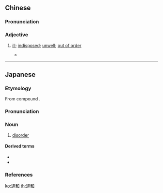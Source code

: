 {{also|违和}}
==Chinese==
{{zh-forms|s=违和}}

===Pronunciation===
{{zh-pron
|m=wéihé
|c=wai4 wo4
|cat=a
}}

===Adjective===
{{zh-adj}}

# {{lb|zh|elegantly|figurative}} [[ill]]; [[indisposed]]; [[unwell]]; [[out of order]]
#* {{zh-x|皇上 龍體 違和，正 需要 靜養。墾請 皇太后 垂簾聽政，以 安 天下 人心！|His Majesty's imperial body is '''unwell''' and now needs a rest. We humbly beg Empress Dowager to rule the empire from behind the curtain, so as to pacify public sentiment throughout this realm under heaven!|ref={{w|zh:苍穹之昴 (电视剧)|The Firmament of the Pleiades}}}}

----

==Japanese==
{{ja-kanjitab|い|わ|yomi=o}}

===Etymology===
From {{etyl|ltc|ja|sort=いわ}} compound {{m|zh|違和|tr=hjwɨj + hwa|lit=go against + harmonious}}.

===Pronunciation===
{{ja-pron|yomi=o|いわ|acc=1|acc_ref=DJR}}

===Noun===
{{ja-noun|いわ|hhira=ゐわ}}

# [[disorder]]

====Derived terms====
* {{ja-r|違和感|いわかん}}
* {{ja-r|性別違和|せいべつ いわ|[[gender dysphoria]]}}

===References===
<references/>

[[ko:違和]]
[[th:違和]]